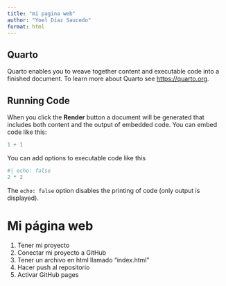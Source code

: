 ```yaml
---
title: "mi pagina web"
author: "Yoel Díaz Saucedo"
format: html
---
```


## Quarto

Quarto enables you to weave together content and executable code into a finished document. To learn more about Quarto see <https://quarto.org>.

## Running Code

When you click the **Render** button a document will be generated that includes both content and the output of embedded code. You can embed code like this:

```r
1 + 1
```

You can add options to executable code like this

```r
#| echo: false
2 * 2
```

The `echo: false` option disables the printing of code (only output is displayed).

# Mi página web

1.  Tener mi proyecto
2.  Conectar mi proyecto a GitHub
3.  Tener un archivo en html llamado "index.html"
4.  Hacer push al repositorio
5.  Activar GitHub pages
